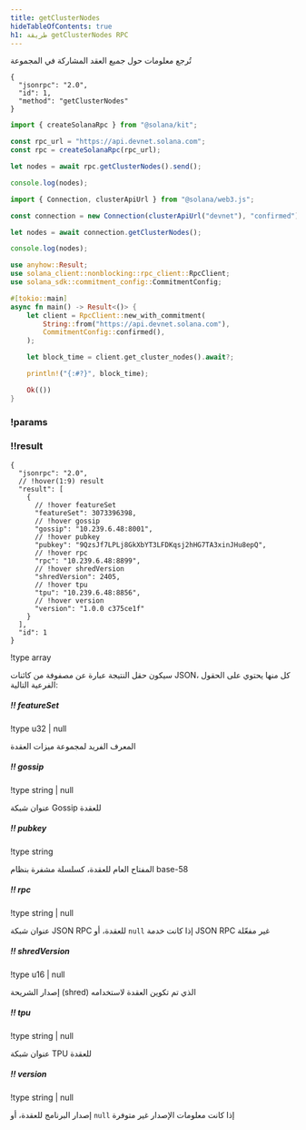 ```yaml
---
title: getClusterNodes
hideTableOfContents: true
h1: طريقة getClusterNodes RPC
---
```


تُرجع معلومات حول جميع العقد المشاركة في المجموعة

<APIMethod>

```jsonc !!request curl
{
  "jsonrpc": "2.0",
  "id": 1,
  "method": "getClusterNodes"
}
```

```ts !!request title="Kit"
import { createSolanaRpc } from "@solana/kit";

const rpc_url = "https://api.devnet.solana.com";
const rpc = createSolanaRpc(rpc_url);

let nodes = await rpc.getClusterNodes().send();

console.log(nodes);
```

```ts !!request title="web3.js"
import { Connection, clusterApiUrl } from "@solana/web3.js";

const connection = new Connection(clusterApiUrl("devnet"), "confirmed");

let nodes = await connection.getClusterNodes();

console.log(nodes);
```

```rs !!request title="Rust"
use anyhow::Result;
use solana_client::nonblocking::rpc_client::RpcClient;
use solana_sdk::commitment_config::CommitmentConfig;

#[tokio::main]
async fn main() -> Result<()> {
    let client = RpcClient::new_with_commitment(
        String::from("https://api.devnet.solana.com"),
        CommitmentConfig::confirmed(),
    );

    let block_time = client.get_cluster_nodes().await?;

    println!("{:#?}", block_time);

    Ok(())
}
```

### !params

### !!result

```jsonc !response
{
  "jsonrpc": "2.0",
  // !hover(1:9) result
  "result": [
    {
      // !hover featureSet
      "featureSet": 3073396398,
      // !hover gossip
      "gossip": "10.239.6.48:8001",
      // !hover pubkey
      "pubkey": "9QzsJf7LPLj8GkXbYT3LFDKqsj2hHG7TA3xinJHu8epQ",
      // !hover rpc
      "rpc": "10.239.6.48:8899",
      // !hover shredVersion
      "shredVersion": 2405,
      // !hover tpu
      "tpu": "10.239.6.48:8856",
      // !hover version
      "version": "1.0.0 c375ce1f"
    }
  ],
  "id": 1
}
```

!type array

سيكون حقل النتيجة عبارة عن مصفوفة من كائنات JSON، كل منها يحتوي على الحقول
الفرعية التالية:

##### !! featureSet

!type u32 | null

المعرف الفريد لمجموعة ميزات العقدة

##### !! gossip

!type string | null

عنوان شبكة Gossip للعقدة

##### !! pubkey

!type string

المفتاح العام للعقدة، كسلسلة مشفرة بنظام base-58

##### !! rpc

!type string | null

عنوان شبكة JSON RPC للعقدة، أو `null` إذا كانت خدمة JSON RPC غير مفعّلة

##### !! shredVersion

!type u16 | null

إصدار الشريحة (shred) الذي تم تكوين العقدة لاستخدامه

##### !! tpu

!type string | null

عنوان شبكة TPU للعقدة

##### !! version

!type string | null

إصدار البرنامج للعقدة، أو `null` إذا كانت معلومات الإصدار غير متوفرة

</APIMethod>
